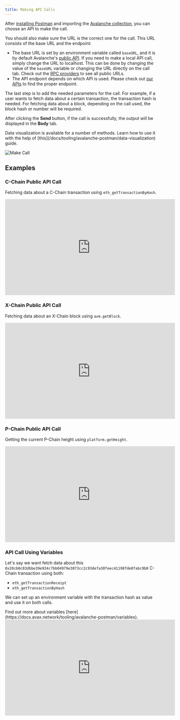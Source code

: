 ```yaml
---
title: Making API Calls
---
```


After [installing Postman](/docs/tooling/avalanche-postman/add-postman-collection#setup) and importing the [Avalanche collection](/docs/tooling/avalanche-postman/add-postman-collection#collection-import), you can choose an API to make the call.

You should also make sure the URL is the correct one for the call. This URL consists of the base URL and the endpoint:

- The base URL is set by an environment variable called `baseURL`, and it is by default Avalanche's [public API](/docs/tooling/rpc-providers#mainnet-rpc---public-api-server). If you need to make a local API call, simply change the URL to localhost. This can be done by changing the value of the `baseURL` variable or changing the URL directly on the call tab. Check out the [RPC providers](/docs/tooling/rpc-providers) to see all public URLs.  
- The API endpoint depends on which API is used. Please check out [our APIs](/docs/api-reference/c-chain/api) to find the proper endpoint.
    
The last step is to add the needed parameters for the call. For example, if a user wants to fetch data about a certain transaction, the transaction hash is needed. For fetching data about a block, depending on the call used, the block hash or number will be required.

After clicking the **Send** button, if the call is successfully, the output will be displayed in the **Body** tab.

<Callout title="Note">
Data visualization is available for a number of methods. Learn how to use it with the help of [this](/docs/tooling/avalanche-postman/data-visualization) guide.
</Callout>

![Make Call](/images/api-call1.png)

Examples[​](#examples "Direct link to heading")
-----------------------------------------------

### C-Chain Public API Call[​](#c-chain-public-api-call "Direct link to heading")

Fetching data about a C-Chain transaction using `eth_getTransactionByHash`.

<iframe
  width="560"
  height="315"
  src="https://www.youtube.com/watch?v=4Yu2G3Zvrdo&t=2s"
  title="YouTube video player"
  frameBorder="0"
  allow="accelerometer; autoplay; clipboard-write; encrypted-media; gyroscope; picture-in-picture"
  allowFullScreen
></iframe>

### X-Chain Public API Call[​](#x-chain-public-api-call "Direct link to heading")

Fetching data about an X-Chain block using `avm.getBlock`.

<iframe
  width="560"
  height="315"
  src="https://www.youtube.com/watch?v=4Yu2G3Zvrdo&t=2s"
  title="YouTube video player"
  frameBorder="0"
  allow="accelerometer; autoplay; clipboard-write; encrypted-media; gyroscope; picture-in-picture"
  allowFullScreen
></iframe>

### P-Chain Public API Call[​](#p-chain-public-api-call "Direct link to heading")

Getting the current P-Chain height using `platform.getHeight`.

<iframe
  width="560"
  height="315"
  src="https://www.youtube.com/watch?v=9d5VPNcODDw"
  title="YouTube video player"
  frameBorder="0"
  allow="accelerometer; autoplay; clipboard-write; encrypted-media; gyroscope; picture-in-picture"
  allowFullScreen
></iframe>

### API Call Using Variables[​](#api-call-using-variables "Direct link to heading")

Let's say we want fetch data about this `0x20cb0c03dbbe39e934c7bb04979e3073cc2c93defa30feec41198fde8fabc9b8` C-Chain transaction using both:

- `eth_getTransactionReceipt` 
- `eth_getTransactionByHash`
    
We can set up an environment variable with the transaction hash as value and use it on both calls.

<Callout title="Note">
Find out more about variables [here](https://docs.avax.network/tooling/avalanche-postman/variables).
</Callout>

<iframe
  width="560"
  height="315"
  src="https://www.youtube.com/watch?v=26xCiawBRjM"
  title="YouTube video player"
  frameBorder="0"
  allow="accelerometer; autoplay; clipboard-write; encrypted-media; gyroscope; picture-in-picture"
  allowFullScreen
></iframe>
